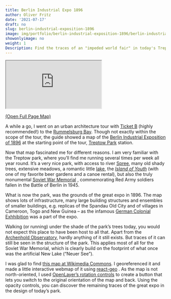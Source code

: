 ```yaml
---
title: Berlin Industrial Expo 1896
author: Oliver Fritz
date: '2021-07-17'
draft: no
slug: berlin-industrial-exposition-1896
image: img/portfolio/berlin-industrial-exposition-1896/berlin-industrial-exposition-1896.png
showonlyimage: no
weight: 1
Description: Find the traces of an "impeded world fair" in today's Treptow Park, Berlin
---
```


<div class="iframe-container">
<div class="sk-pulse sk-pos"></div>
<iframe title = "Berlin Industrial Expo 1896" src = "https://maps.oliverfritz.de/berlin-industrial-exposition-1896/"></iframe>
</div>

<a href="https://maps.oliverfritz.de/berlin-industrial-exposition-1896/" target="_blank">(Open Full Page Map)</a>

A while a go, I went on an urban architecture tour with 
[Ticket B](https://ticket-b.de/en/){target="_blank"} (highly recommended!)
to the 
[Rummelsburg Bay](https://ticket-b.de/en/tour/rummelsburg/){target="_blank"}. 
Though not exactly within the scope of the tour, the guide showed a map of
the 
[Berlin Industrial Exposition of 1896](https://en.wikipedia.org/wiki/Great_Industrial_Exposition_of_Berlin){target="_blank"}
at the starting point of the tour, 
[Treptow Park](https://en.wikipedia.org/wiki/Berlin_Treptower_Park_station){target="_blank"} station.

Now that map fascinated me for different reasons. I am very familiar with the
Treptow park, where you'll find me running several times per week all year
round. It's a very nice park, with access to river 
[Spree](https://en.wikipedia.org/wiki/Spree){target="_blank"}, many old
shady trees, extensive meadows, a romantic little 
[lake](https://de.wikipedia.org/wiki/Karpfenteich_(Berlin)){target="_blank"}, 
the 
[*Island of Youth*](https://de.wikipedia.org/wiki/Insel_der_Jugend){target="_blank"}
(with one of my favorite beer gardens and a canoe rental), but also the truly monumental 
[Soviet War Memorial](https://en.wikipedia.org/wiki/Soviet_War_Memorial_(Treptower_Park)){target="_blank"}
, commemorating Red Army soldiers fallen in the Battle of Berlin in 1945.

What is now the park, was the grounds of the great expo in 1896. The map shows 
lots of infrastructure, many large building structures and ensembles of smaller
buildings, e.g. replicas of the Spandau Old City and of villages in Cameroon, 
Togo and New Guinea -- as the infamous 
[German Colonial Exhhibition](https://blackcentraleurope.com/sources/1850-1914/the-first-german-colonial-exhibition-1896/){target="_blank"} was a part of the expo.

Walking (or running) under the shade of the park's trees today, you would not 
expect this place to have been host to all that.  Apart from the
[Archenhold Observatory](https://en.wikipedia.org/wiki/Archenhold_Observatory){target="_blank"},
hardly anything of it still exists. But traces of it can still be seen in the 
structure of the park. This applies most of all for the Soviet War Memorial, 
which is clearly build on the footprint of what once was the artificial New
Lake ("Neuer See").

I was glad to find 
[this map at Wikimedia Commons](https://commons.wikimedia.org/wiki/File:Berliner_Gewerbeausstellung_1896_02.jpg){target="_blank"}. I georeferenced it and made a little interactive
webmap of it using 
[react-geo](https://terrestris.github.io/react-geo/){target="_blank"}
. As the map is not north-oriented, I used 
[OpenLayer's rotation controls](https://openlayers.org/en/latest/apidoc/module-ol_control_Rotate.html){target="_blank"} 
to create a button that lets you switch to the original orientation of the map 
and back. Using the opacity controls, you can discover the remaining traces
of the great expo in the design of today's park.
